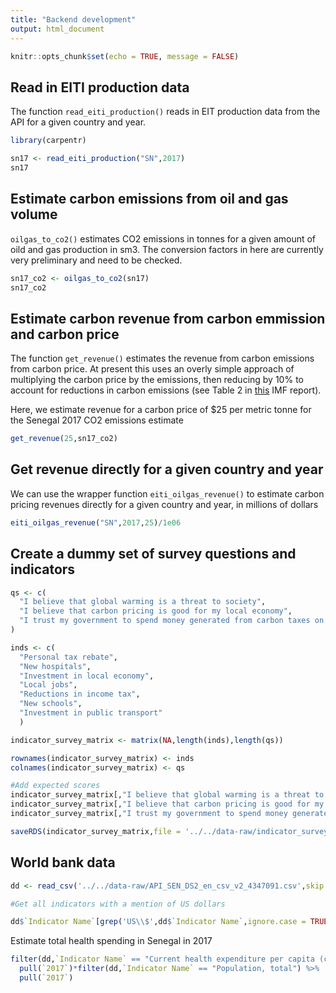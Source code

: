 ```yaml
---
title: "Backend development"
output: html_document
---
```


```r
knitr::opts_chunk$set(echo = TRUE, message = FALSE)
```

## Read in EITI production data

The function `read_eiti_production()` reads in EIT production data from the API for a given country and year.

```r
library(carpentr)

sn17 <- read_eiti_production("SN",2017)
sn17

```

## Estimate carbon emissions from oil and gas volume

`oilgas_to_co2()` estimates CO2 emissions in tonnes for a given amount of oild and gas production in sm3. The conversion factors in here are currently very preliminary and need to be checked.

```r
sn17_co2 <- oilgas_to_co2(sn17)
sn17_co2

```


## Estimate carbon revenue from carbon emmission and carbon price

The function `get_revenue()` estimates the revenue from carbon emissions from carbon price. At present this uses an overly simple approach of multiplying the carbon price by the emissions, then reducing by 10% to account for reductions in carbon emissions (see Table 2 in [this](https://www.imf.org/external/np/g20/pdf/110411b.pdf) IMF report).

Here, we estimate revenue for a carbon price of $25 per metric tonne for the Senegal 2017 CO2 emissions estimate

```r
get_revenue(25,sn17_co2)
```

## Get revenue directly for a given country and year

We can use the wrapper function `eiti_oilgas_revenue()` to estimate carbon pricing revenues directly for a given country and year, in millions of dollars

```r
eiti_oilgas_revenue("SN",2017,25)/1e06
```

## Create a dummy set of survey questions and indicators

```r
qs <- c(
  "I believe that global warming is a threat to society",
  "I believe that carbon pricing is good for my local economy",
  "I trust my government to spend money generated from carbon taxes on local infrastructure"
)

inds <- c(
  "Personal tax rebate",
  "New hospitals",
  "Investment in local economy",
  "Local jobs",
  "Reductions in income tax",
  "New schools",
  "Investment in public transport"
  )

indicator_survey_matrix <- matrix(NA,length(inds),length(qs))

rownames(indicator_survey_matrix) <- inds
colnames(indicator_survey_matrix) <- qs

#Add expected scores
indicator_survey_matrix[,"I believe that global warming is a threat to society"] <- c(1,9,7,7,1,9,9)
indicator_survey_matrix[,"I believe that carbon pricing is good for my local economy"] <- c(1,7,9,9,1,7,8)
indicator_survey_matrix[,"I trust my government to spend money generated from carbon taxes on local infrastructure"] <- c(1,9,9,7,1,7,9)

saveRDS(indicator_survey_matrix,file = '../../data-raw/indicator_survey_matrix.RDS')

```

## World bank data

```r
dd <- read_csv('../../data-raw/API_SEN_DS2_en_csv_v2_4347091.csv',skip = 3)

#Get all indicators with a mention of US dollars

dd$`Indicator Name`[grep('US\\$',dd$`Indicator Name`,ignore.case = TRUE)]
```
Estimate total health spending in Senegal in 2017

```r
filter(dd,`Indicator Name` == "Current health expenditure per capita (current US$)") %>%
  pull(`2017`)*filter(dd,`Indicator Name` == "Population, total") %>%
  pull(`2017`)
```


